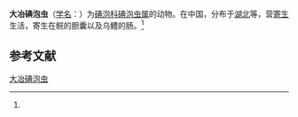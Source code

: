 {{Speciesbox
| name = 大冶碘泡虫
| status = 
| status_system = 
| image = 
| genus = Myxobolus
| species = tayehensis
| authority = (Chen, 1998)<ref name='id9406'>{{cite web| url =http://www.bioinfo.cn/db05/BjdwSpecies.php?action=view&id=9406| title =大冶碘泡虫| work =《中国动物物种编目数据库》| publisher =中国科学院微生物研究所| author =中国科学院动物研究所| accessdate =2009-04-16| deadurl =yes| archiveurl =https://web.archive.org/web/20160305070729/http://www.bioinfo.cn/db05/BjdwSpecies.php?action=view&id=9406| archivedate =2016-03-05}}</ref>
}}

'''大冶碘泡虫'''（[[学名|学名]]：{{lang|la|''Myxobolus tayehensis''}}）为[[碘泡科|碘泡科]][[碘泡虫属|碘泡虫属]]的动物。在中国，分布于[[湖北|湖北]]等，营[[寄生|寄生]]生活，寄生在鲩的胆囊以及乌鳢的肠。<ref name='id9406'/>

== 参考文献 ==
{{reflist}}

{{Wikispecies|Myxobolus tayehensis}}

[[Category:碘泡虫属|大冶碘泡虫]]


{{Cnidarian-stub}}